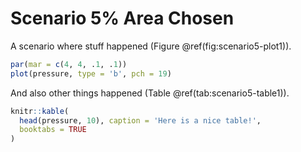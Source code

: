 # Scenario 5\% Area Chosen

A scenario where stuff happened (Figure \@ref(fig:scenario5-plot1)).

```r
par(mar = c(4, 4, .1, .1))
plot(pressure, type = 'b', pch = 19)
```

And also other things happened (Table \@ref(tab:scenario5-table1)).

```r
knitr::kable(
  head(pressure, 10), caption = 'Here is a nice table!',
  booktabs = TRUE
)
```
